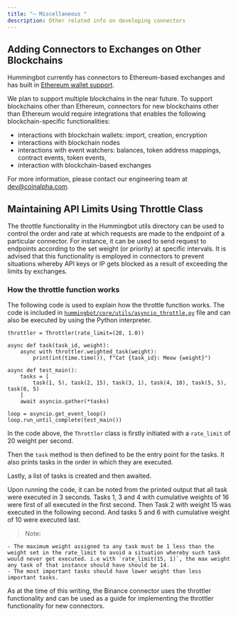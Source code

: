 ```yaml
---
title: "— Miscellaneous "
description: Other related info on developing connectors
---
```


## Adding Connectors to Exchanges on Other Blockchains

Hummingbot currently has connectors to Ethereum-based exchanges and has built in [Ethereum wallet support](https://github.com/CoinAlpha/hummingbot/tree/master/hummingbot/wallet/ethereum).

We plan to support multiple blockchains in the near future. To support blockchains other than Ethereum, connectors for new blockchains other than Ethereum would require integrations that enables the following blockchain-specific functionalities:

- interactions with blockchain wallets: import, creation, encryption
- interactions with blockchain nodes
- interactions with event watchers: balances, token address mappings, contract events, token events,
- interaction with blockchain-based exchanges

For more information, please contact our engineering team at dev@coinalpha.com.

## Maintaining API Limits Using Throttle Class

The throttle functionality in the Hummingbot utils directory can be used to control the order and rate at which requests are made to the endpoint of a particular connector. For instance, it can be used to send request to endpoints according to the set weight (or priority) at specific intervals. It is advised that this functionality is employed in connectors to prevent situations whereby API keys or IP gets blocked as a result of exceeding the limits by exchanges.

### How the throttle function works

The following code is used to explain how the throttle function works. The code is included in [`hummingbot/core/utils/asyncio_throttle.py`](https://github.com/CoinAlpha/hummingbot/blob/master/hummingbot/core/utils/asyncio_throttle.py) file and can also be executed by using the Python interpreter.

```
throttler = Throttler(rate_limit=(20, 1.0))

async def task(task_id, weight):
	async with throttler.weighted_task(weight):
		print(int(time.time()), f"Cat {task_id}: Meow {weight}")

async def test_main():
	tasks = [
		task(1, 5), task(2, 15), task(3, 1), task(4, 10), task(5, 5), task(6, 5)
	]
	await asyncio.gather(*tasks)

loop = asyncio.get_event_loop()
loop.run_until_complete(test_main())
```

In the code above, the `Throttler` class is firstly initiated with a `rate_limit` of 20 weight per second.

Then the `task` method is then defined to be the entry point for the tasks. It also prints tasks in the order in which they are executed.

Lastly, a list of tasks is created and then awaited.

Upon running the code, it can be noted from the printed output that all task were executed in 3 seconds. Tasks 1, 3 and 4 with cumulative weights of 16 were first of all executed in the first second. Then Task 2 with weight 15 was executed in the following second. And tasks 5 and 6 with cumulative weight of 10 were executed last.

> Note:

    - The maximum weight assigned to any task must be 1 less than the weight set in the rate_limit to avoid a situation whereby such task would never get executed. i.e with `rate_limit(15, 1)`, the max weight any task of that instance should have should be 14.
    - The most important tasks should have lower weight than less important tasks.

As at the time of this writing, the Binance connector uses the throttler functionality and can be used as a guide for implementing the throttler functionality for new connectors.
